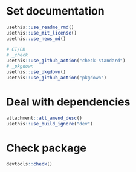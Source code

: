 # Set documentation

```r
usethis::use_readme_rmd()
usethis::use_mit_license()
usethis::use_news_md()

# CI/CD
# _check
usethis::use_github_action("check-standard")
# _pkgdown
usethis::use_pkgdown()
usethis::use_github_action("pkgdown")
```

# Deal with dependencies

```r
attachment::att_amend_desc()
usethis::use_build_ignore("dev")
```


# Check package

```r
devtools::check()
```


